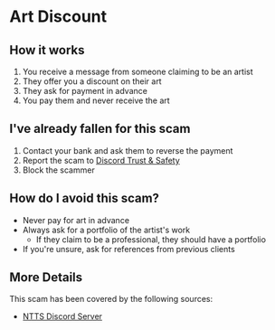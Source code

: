 # Art Discount

## How it works
1. You receive a message from someone claiming to be an artist
2. They offer you a discount on their art
3. They ask for payment in advance
4. You pay them and never receive the art

## I've already fallen for this scam
1. Contact your bank and ask them to reverse the payment
2. Report the scam to [Discord Trust & Safety](https://dis.gd/request)
3. Block the scammer

## How do I avoid this scam?
- Never pay for art in advance
- Always ask for a portfolio of the artist's work
  - If they claim to be a professional, they should have a portfolio
- If you're unsure, ask for references from previous clients

## More Details
This scam has been covered by the following sources:
- [NTTS Discord Server](https://discord.com/channels/820745488231301210/1215938136417239060)